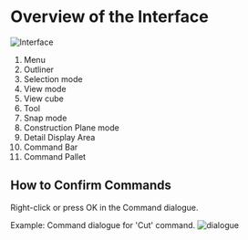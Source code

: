 # Overview of the Interface

![Interface](./img/interface.png)

1. Menu
2. Outliner
3. Selection mode
4. View mode
5. View cube
6. Tool
7. Snap mode
8. Construction Plane mode
9. Detail Display Area
10. Command Bar
11. Command Pallet

## How to Confirm Commands

Right-click or press OK in the Command dialogue.

Example: Command dialogue for 'Cut' command.
![dialogue](./img/dialogue.png)

